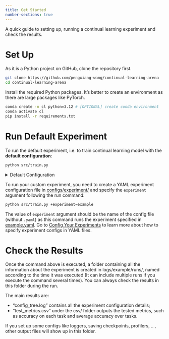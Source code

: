 ```yaml
---
title: Get Started
number-sections: true
---
```


A quick guide to setting up, running a continual learning experiment and check the results.

# Set Up

As it is a Python project on GitHub, clone the repository first.

```bash
git clone https://github.com/pengxiang-wang/continual-learning-arena
cd continual-learning-arena
```

Install the required Python packages. It's better to create an environment as there are large packages like PyTorch.

```bash
conda create -n cl python=3.12 # [OPTIONAL] create conda environment
conda activate cl
pip install -r requirements.txt
```

# Run Default Experiment

To run the default experiment, i.e. to train continual learning model with the **default configuration**:

```bash
python src/train.py
```

<details>

  <summary>Default Configuration</summary>

- CL Dataset: TIL (task-incremental learning), permuted MNIST, classification, 10 tasks;
- Backbone Network: MLP network structure, task-incremental heads (to align with TIL);
- CL Algorithm: simply initialise from last tasks (usually referred to as Finetuning or SGD);
- Training:

</details>

To run your custom experiment, you need to create a YAML experiment configuration file in [configs/experiment/](https://github.com/pengxiang-wang/continual-learning-arena/tree/main/configs/experiment) and specify the `experiment` argument following the run command:

```bash
python src/train.py +experiment=example
```

The value of `experiment` argument should be the name of the config file (without `.yaml`) as this command runs the experiment specified in [example.yaml](https://github.com/pengxiang-wang/continual-learning-arena/blob/main/configs/experiment/example.yaml). Go to [Config Your Experiments](config-your-experiments/index.qmd) to learn more about how to specify experiment configs in YAML files.



# Check the Results

Once the command above is executed, a folder containing all the information about the experiment is created in logs/example/runs/, named according to the time it was executed (It can include multiple runs if you execute the command several times). You can always check the results in this folder during the run.

The main results are:

- "config_tree.log" contains all the experiment configuration details;
- "test_metrics.csv" under the csv/ folder outputs the tested metrics, such as accuracy on each task and average accuracy over tasks.

If you set up some configs like loggers, saving checkpoints, profilers, ..., other output files will show up in this folder.
